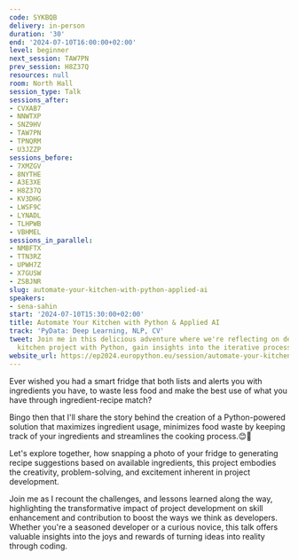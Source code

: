 ```yaml
---
code: SYKBQB
delivery: in-person
duration: '30'
end: '2024-07-10T16:00:00+02:00'
level: beginner
next_session: TAW7PN
prev_session: H8Z37Q
resources: null
room: North Hall
session_type: Talk
sessions_after:
- CVXAB7
- NNWTXP
- SNZ9HV
- TAW7PN
- TPNQRM
- U3JZZP
sessions_before:
- 7XMZGV
- 8NYTHE
- A3E3XE
- H8Z37Q
- KV3DHG
- LWSF9C
- LYNADL
- TLHPWB
- VBHMEL
sessions_in_parallel:
- NMBFTX
- TTN3RZ
- UPWH7Z
- X7GUSW
- ZSBJNR
slug: automate-your-kitchen-with-python-applied-ai
speakers:
- sena-sahin
start: '2024-07-10T15:30:00+02:00'
title: Automate Your Kitchen with Python & Applied AI
track: 'PyData: Deep Learning, NLP, CV'
tweet: Join me in this delicious adventure where we're reflecting on developing a
  kitchen project with Python, gain insights into the iterative process of problem-solving
website_url: https://ep2024.europython.eu/session/automate-your-kitchen-with-python-applied-ai
---
```


Ever wished you had a smart fridge that both lists and alerts you with ingredients you have, to waste less food and make the best use of what you have through ingredient-recipe match?

Bingo then that I'll share the story behind the creation of a Python-powered solution that maximizes ingredient usage, minimizes food waste by keeping track of your ingredients and streamlines the cooking process.😊💪

Let's explore together, how snapping a photo of your fridge to generating recipe suggestions based on available ingredients, this project embodies the creativity, problem-solving, and excitement inherent in project development.

Join me as I recount the challenges, and lessons learned along the way, highlighting the transformative impact of project development on skill enhancement and contribution to boost the ways we think as developers. Whether you're a seasoned developer or a curious novice, this talk offers valuable insights into the joys and rewards of turning ideas into reality through coding.
